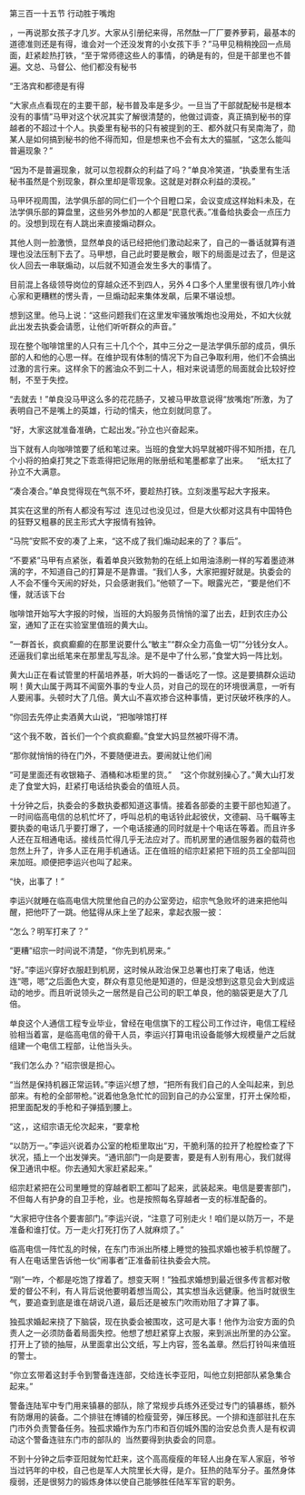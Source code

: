 

第三百一十五节 行动胜于嘴炮

，一再说那女孩子才几岁。大家从引册纪来得，吊然酞一厂厂要养萝莉，最基本的道德准则还是有得，谁会对一个还没发育的小女孩下手？”马甲见稍稍挽回一点局面，赶紧趁热打铁，“至于常师德这些人的事情，的确是有的，但是干部里也不普遍。文总、马督公、他们都没有秘书

“王洛宾和都德是有得

“大家点点看现在的主要干部，秘书普及率是多少。一旦当了干部就配秘书是根本没有的事情”马甲对这个状况其实了解很清楚的，他做过调查，真正搞到秘书的穿越者的不超过十个人。执委里有秘书的只有被提到的王、都外就只有吴南海了，勋某人是如何搞到秘书的他不得而知，但是想来也不会有太大的猫腻，“这怎么能叫普遍现象？”

“因为不是普遍现象，就可以忽视群众的利益了吗？”单良冷笑道，“执委里有生活秘书虽然是个别现象，群众里却是零现象。这就是对群众利益的漠视。”

马甲环视周围，法学俱乐部的同仁们一个个目瞪口呆，会议变成这样始料未及，在法学俱乐部的算盘里，这些另外参加的人都是“民意代表。”准备给执委会一点压力的。没想到现在有人跳出来直接煽动群众。

其他人则一脸激愤，显然单良的话已经把他们激动起来了，自己的一番话就算有道理也没法压制下去了。马甲想，自己此时要是散会，眼下的局面是过去了，但是这伙人回去一串联煽动，以后就不知道会发生多大的事情了。

目前混上各级领导岗位的穿越众还不到四人，另外４口多个人里里很有很几咋小耸心家和更糟糕的愣头青，一旦煽动起来集体发飙，后果不堪设想。

想到这里。他马上说：“这些问题我们在这里发牢骚放嘴炮也没用处，不如大伙就此出发去执委会请愿，让他们听听群众的声音。”

现在整个咖啡馆里的人只有三十几个个，其中三分之一是法学俱乐部的成员，俱乐部的人和他的心思一样。在维护现有体制的情况下为自己争取利用，他们不会搞出过激的言行来。这样余下的酱油众不到二十人，相对来说请愿的局面就会比较好控制，不至于失控。

“去就去！”单良没马甲这么多的花花肠子，又被马甲故意说得“放嘴炮”所激，为了表明自己不是嘴上的英雄，行动的懦夫，他立刻就同意了。

“好，大家这就准备准确，亡起出发。”孙立也兴奋起来。

当下就有人向咖啡馆要了纸和笔过来。当班的食堂大妈早就被吓得不知所措，在几个小将的拍桌打凳之下乖乖得把记账用的账册纸和笔墨都拿了出来。    “纸太扛了孙立不大满意。

“凑合凑合。”单良觉得现在气氛不坏，要趁热打铁。立刻泼墨写起大字报来。

其实在这里的所有人都没有写过  连见过也没见过，但是大伙都对这具有中国特色的狂野又粗暴的民主形式大字报情有独钟。

“马院”安熙不安的凑了上来，“这不成了我们煽动起来的了？事后”。

“不要紧”马甲有点紧张，看着单良兴致勃勃的在纸上如用油涤刷一样的写着墨迹淋漓的字，不知道自己的打算是不是靠谱。“我们人多，大家把握好就是。执委会的人不会不懂今天闹的好处，只会感谢我们。”他顿了一下。眼露光芒，“要是他们不懂，就活该下台

咖啡馆开始写大字报的时候，当班的大妈服务员悄悄的溜了出去，赶到农庄办公室，通知了正在实验室里值班的黄大山。

“一群首长，疯疯癫癫的在那里说要什么“敏主”“群众全力高鱼一切”“分钱分女人。还逼我们拿出纸笔来在那里乱写乱涂。是不是中了什么邪，”食堂大妈一阵比划。

黄大山正在看试管里的杆菌培养基，听大妈的一番话吃了一惊。这是要搞群众运动啊！黄大山属于两耳不闻窗外事的专业人员，对自己的现在的环境很满意，一听有人要闹事。头顿时大了几倍。黄大山不喜欢掺合这种事情，更讨厌破坏秩序的人。

“你回去先停止卖酒黄大山说，“把咖啡馆打样

“这个我不敢，首长们一个个疯疯癫癫。”食堂大妈显然被吓得不清。

“那你就悄悄的待在门外，不要随便进去。要闹就让他们闹

“可是里面还有收银箱子、酒桶和冰柜里的货。”    “这个你就别操心了。”黄大山打发走了食堂大妈，赶紧打电话给执委会的值班人员。

十分钟之后，执委会的多数执委都知道这事情。接着各部委的主要干部也知道了。一时间临高电信的总机忙坏了，呼叫总机的电话铃此起彼伏，文德嗣、马千瞩等主要执委的电话几乎要打爆了，一个电话接通的同时就是十个电话在等着。而且许多人还在互相通电话。接线员忙得几乎无法应对了。而机房里的通信服务器的载荷也忽然上升了，许多人正在用手机通话。正在值班的绍宗赶紧把下班的员工全部叫回来加班。顺便把李运兴也叫了起来。

“快，出事了！”

李运兴就睡在临高电信大院里他自己的办公室旁边，绍宗气急败坏的进来把他叫醒，把他吓了一跳。他猛得从床上坐了起来，拿起衣服一披：

“怎么？明军打来了？”

“更糟”绍宗一时间说不清楚，“你先到机房来。”

“好。”李运兴穿好衣服赶到机房，这时候从政治保卫总署也打来了电话，他连连“嗯，嗯”之后面色大变，群众有意见他是知道的，但是没想到这意见会大到成运动的地步。而且听说领头之一居然是自己公司的职工单良，他的脑袋更是大了几倍。

单良这个人通信工程专业毕业，曾经在电信旗下的工程公司工作过许，电信工程经验相当着富，是临高电信的骨干人员，李运兴打算电讯设备能够大规模量产之后就组建一个电信工程部，让他当头头。

“我们怎么办？”绍宗很是担心。

“当然是保持机器正常运转。”李运兴想了想，“把所有我们自己的人全叫起来，到总部来。有枪的全部带枪。”说着他急急忙忙的回到自己的办公室里，打开土保险柜，把里面配发的手枪和子弹插到腰上。

“这，，这绍宗语无伦次起来，“要拿枪

“以防万一。”李运兴说着办公室的枪柜里取出“刃，干脆利落的拉开了枪膛检查了下状况，插上一个出发弹夹。“通讯部门一向是要害，要是有人别有用心，我们就得保卫通讯中枢。你去通知大家赶紧起来。”

绍宗赶紧把在公司里睡觉的穿越者职工都叫了起来，武装起来。电信是要害部门，不但每人有护身的自卫手枪，业。也是按照每名穿越者一支的标准配备的。

“大家把守住各个要害部门。”李运兴说，“注意了可别走火！咱们是以防万一，不是准备和谁打仗。万一走火打死打伤了人就麻烦了。”

临高电信一阵忙乱的时候，在东门市派出所楼上睡觉的独孤求婚也被手机惊醒了。有人在电话里告诉他一伙“闹事者”正准备前往执委会大院。

“刚”一咋，个都是吃饱了撑着了。想变天啊！”独孤求婚想到最近很多传言都对敬爱的督公不利，有人背后说他要明着想当周公，其实想当永远健康。他当时就很生气，要追查到底是谁在胡说八道，最后还是被东门吹雨劝阻了才算了事。

独孤求婚起来挠了下脑袋，现在执委会被围攻，这可是大事！他作为治安方面的负责人之一必须防备着局面失控。他想了想赶紧穿上衣服，来到派出所里的办公室。打开上了锁的抽屉，从里面拿出公文纸，写上内容，签名盖章。然后打铃叫来值班的警士。

“你立玄带着这封手令到警备连连部，交给连长李亚阳，叫他立刻把部队紧急集合起来。”

警备连陆军中专门用来镇暴的部队，除了常规步兵练外还受过专门的镇暴练，额外有防爆用的装备。二个排驻在博铺的检瘦营旁，弹压移民。一个排和连部驻扎在东门市外负责警备任务。独孤求婚作为东门市和百仞城外围的治安总负责人是有权调动这个警备连驻东门市的部队的  当然要得到执委会的同意。

不到十分钟之后李亚阳就匆忙赶来，这个高高瘦瘦的年轻人出身在军人家庭，爷爷当过钙年的中校，自己也是军人大院里长大得，是介。狂热的陆军分子。虽然身体瘦弱，还是很努力的锻炼身体以使自己能够胜任陆军军官的职务。

